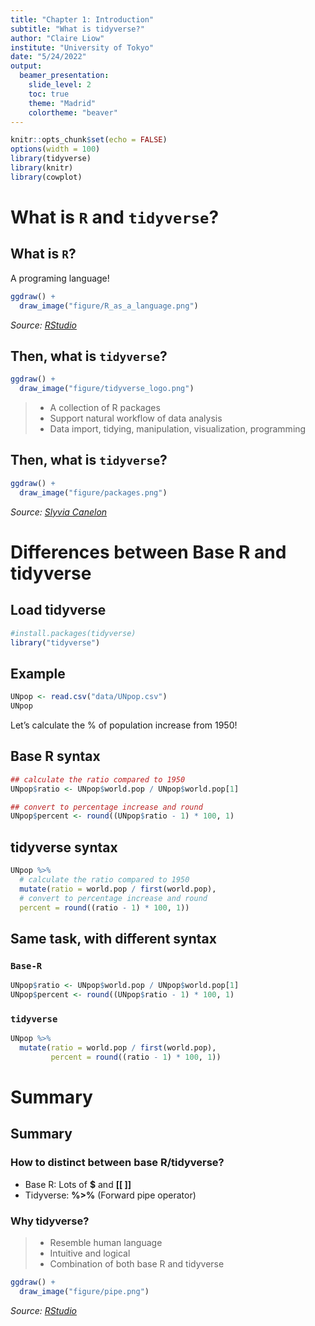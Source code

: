 ```yaml
---
title: "Chapter 1: Introduction"
subtitle: "What is tidyverse?"
author: "Claire Liow"
institute: "University of Tokyo"
date: "5/24/2022"
output: 
  beamer_presentation:
    slide_level: 2
    toc: true
    theme: "Madrid"
    colortheme: "beaver"
---
```


```r
knitr::opts_chunk$set(echo = FALSE)
options(width = 100)
library(tidyverse)
library(knitr)
library(cowplot)
```

# What is `R` and `tidyverse`?

## What is `R`?
A programing language!
```r
ggdraw() + 
  draw_image("figure/R_as_a_language.png") 
```
*Source: [RStudio](https://www.rstudio.com/resources/webinars/tidyverse-visualization-manipulation-basics/)*

\newpage
## Then, what is `tidyverse`?
```r
ggdraw() + 
  draw_image("figure/tidyverse_logo.png") 
```
>- A collection of R packages 
>- Support natural workflow of data analysis
>- Data import, tidying, manipulation, visualization, programming

\newpage
## Then, what is `tidyverse`?
```r
ggdraw() + 
  draw_image("figure/packages.png") 
```
*Source: [Slyvia Canelon](https://github.com/spcanelon/tour-of-the-tidyverse/blob/master/images/pptx/tidyverse.png)*

\newpage

# Differences between Base R and tidyverse
## Load tidyverse
```r
#install.packages(tidyverse)
library("tidyverse")
```

## Example
```r
UNpop <- read.csv("data/UNpop.csv")
UNpop
```

Let's calculate the \% of population increase from 1950!

\newpage

## Base R syntax
```r
## calculate the ratio compared to 1950
UNpop$ratio <- UNpop$world.pop / UNpop$world.pop[1] 

## convert to percentage increase and round
UNpop$percent <- round((UNpop$ratio - 1) * 100, 1)
```

\newpage

## tidyverse syntax
```r
UNpop %>% 
  # calculate the ratio compared to 1950
  mutate(ratio = world.pop / first(world.pop), 
  # convert to percentage increase and round
  percent = round((ratio - 1) * 100, 1)) 
```

\newpage

## Same task, with different syntax
### `Base-R`
```r
UNpop$ratio <- UNpop$world.pop / UNpop$world.pop[1] 
UNpop$percent <- round((UNpop$ratio - 1) * 100, 1)
```

### `tidyverse`
```r
UNpop %>% 
  mutate(ratio = world.pop / first(world.pop),
         percent = round((ratio - 1) * 100, 1)) 
```

\newpage

# Summary
## Summary
### How to distinct between base R/tidyverse?
- Base R: Lots of **$** and **[[ ]]**
- Tidyverse: **%>%** (Forward pipe operator)

### Why tidyverse?
>- Resemble human language 
>- Intuitive and logical 
>- Combination of both base R and tidyverse

```r
ggdraw() + 
  draw_image("figure/pipe.png") 
```
*Source: [RStudio](https://www.rstudio.com/resources/webinars/tidyverse-visualization-manipulation-basics/)*


